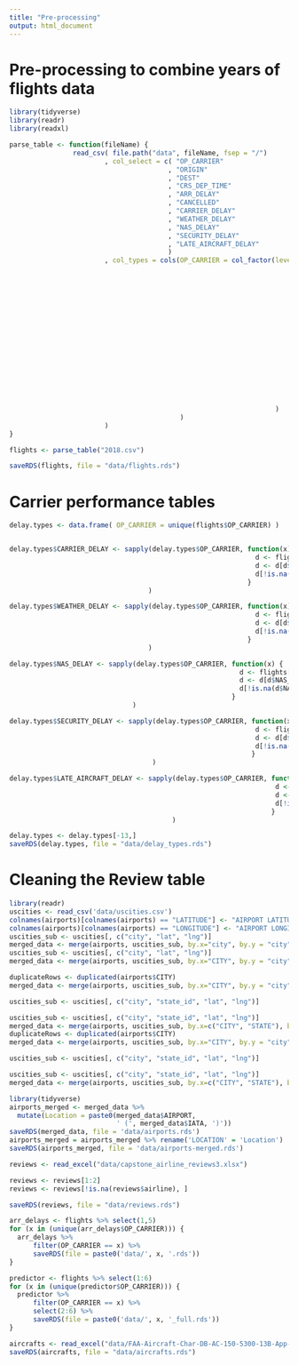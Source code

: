 ```yaml
---
title: "Pre-processing"
output: html_document
---
```


# Pre-processing to combine years of flights data

```r
library(tidyverse)
library(readr)
library(readxl)
```

```r
parse_table <- function(fileName) { 
                read_csv( file.path("data", fileName, fsep = "/")
                        , col_select = c( "OP_CARRIER"
                                        , "ORIGIN"
                                        , "DEST"
                                        , "CRS_DEP_TIME"
                                        , "ARR_DELAY"
                                        , "CANCELLED"
                                        , "CARRIER_DELAY"
                                        , "WEATHER_DELAY"
                                        , "NAS_DELAY"
                                        , "SECURITY_DELAY"
                                        , "LATE_AIRCRAFT_DELAY"
                                        )
                        , col_types = cols(OP_CARRIER = col_factor(levels = c( "9E"
                                                                             , "AA"
                                                                             , "MQ"
                                                                             , "G4"
                                                                             , "OH"
                                                                             , "B6"
                                                                             , "YV"
                                                                             , "EV"
                                                                             , "F9"
                                                                             , "YX"
                                                                             , "HA"
                                                                             , "NK"
                                                                             , "UA"
                                                                             , "OO"
                                                                             , "WN"
                                                                             , "AS"
                                                                             , "DL"
                                                                             )
                                                                   )
                                           )
                        )
}
```

```r
flights <- parse_table("2018.csv")

saveRDS(flights, file = "data/flights.rds")
```

# Carrier performance tables

```r
delay.types <- data.frame( OP_CARRIER = unique(flights$OP_CARRIER) )


delay.types$CARRIER_DELAY <- sapply(delay.types$OP_CARRIER, function(x) {
                                                              d <- flights[flights$OP_CARRIER == x, ] %>% select(1, 7)
                                                              d <- d[d$CARRIER_DELAY > 0, ]
                                                              d[!is.na(d$CARRIER_DELAY), ] %>% nrow()  
                                                            }
                                   )

delay.types$WEATHER_DELAY <- sapply(delay.types$OP_CARRIER, function(x) {
                                                              d <- flights[flights$OP_CARRIER == x, ] %>% select(1, 8)
                                                              d <- d[d$WEATHER_DELAY > 0, ]
                                                              d[!is.na(d$WEATHER_DELAY), ] %>% nrow()  
                                                            }
                                   )

delay.types$NAS_DELAY <- sapply(delay.types$OP_CARRIER, function(x) {
                                                          d <- flights[flights$OP_CARRIER == x, ] %>% select(1, 9)
                                                          d <- d[d$NAS_DELAY > 0, ]
                                                          d[!is.na(d$NAS_DELAY), ] %>% nrow()  
                                                        }
                               )

delay.types$SECURITY_DELAY <- sapply(delay.types$OP_CARRIER, function(x) {
                                                              d <- flights[flights$OP_CARRIER == x, ] %>% select(1, 10)
                                                              d <- d[d$SECURITY_DELAY > 0, ]
                                                              d[!is.na(d$SECURITY_DELAY), ] %>% nrow()  
                                                             }
                                    )

delay.types$LATE_AIRCRAFT_DELAY <- sapply(delay.types$OP_CARRIER, function(x) {
                                                                   d <- flights[flights$OP_CARRIER == x, ] %>% select(1, 11)
                                                                   d <- d[d$LATE_AIRCRAFT_DELAY > 0, ]
                                                                   d[!is.na(d$LATE_AIRCRAFT_DELAY), ] %>% nrow()   
                                                                  }
                                         )

delay.types <- delay.types[-13,]
saveRDS(delay.types, file = "data/delay_types.rds")
```

# Cleaning the Review table

```r
library(readr)
uscities <- read_csv('data/uscities.csv')
colnames(airports)[colnames(airports) == "LATITUDE"] <- "AIRPORT LATITUDE"
colnames(airports)[colnames(airports) == "LONGITUDE"] <- "AIRPORT LONGITUDE"
uscities_sub <- uscities[, c("city", "lat", "lng")]
merged_data <- merge(airports, uscities_sub, by.x="city", by.y = "city", all.x=TRUE)
uscities_sub <- uscities[, c("city", "lat", "lng")]
merged_data <- merge(airports, uscities_sub, by.x="CITY", by.y = "city", all.x=TRUE)

duplicateRows <- duplicated(airports$CITY)
merged_data <- merge(airports, uscities_sub, by.x="CITY", by.y = "city")

uscities_sub <- uscities[, c("city", "state_id", "lat", "lng")]

uscities_sub <- uscities[, c("city", "state_id", "lat", "lng")]
merged_data <- merge(airports, uscities_sub, by.x=c("CITY", "STATE"), by.y=c("city", "state_id"))
duplicateRows <- duplicated(airports$CITY)
merged_data <- merge(airports, uscities_sub, by.x="CITY", by.y = "city")

uscities_sub <- uscities[, c("city", "state_id", "lat", "lng")]

uscities_sub <- uscities[, c("city", "state_id", "lat", "lng")]
merged_data <- merge(airports, uscities_sub, by.x=c("CITY", "STATE"), by.y=c("city", "state_id"))
```


```r
library(tidyverse)
airports_merged <- merged_data %>%
  mutate(Location = paste0(merged_data$AIRPORT, 
                           ' (', merged_data$IATA, ')'))
saveRDS(merged_data, file = 'data/airports.rds')
airports_merged = airports_merged %>% rename('LOCATION' = 'Location')
saveRDS(airports_merged, file = 'data/airports-merged.rds')

reviews <- read_excel("data/capstone_airline_reviews3.xlsx")
```

```r
reviews <- reviews[1:2]
reviews <- reviews[!is.na(reviews$airline), ]

saveRDS(reviews, file = "data/reviews.rds")
```

```r
arr_delays <- flights %>% select(1,5)
for (x in (unique(arr_delays$OP_CARRIER))) {
  arr_delays %>%
      filter(OP_CARRIER == x) %>%
      saveRDS(file = paste0('data/', x, '.rds'))
}
```

```r
predictor <- flights %>% select(1:6)
for (x in (unique(predictor$OP_CARRIER))) {
  predictor %>%
      filter(OP_CARRIER == x) %>%
      select(2:6) %>%
      saveRDS(file = paste0('data/', x, '_full.rds'))
}
```

```r
aircrafts <- read_excel("data/FAA-Aircraft-Char-DB-AC-150-5300-13B-App-2023-09-07.xlsx")
saveRDS(aircrafts, file = "data/aircrafts.rds")
```


